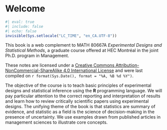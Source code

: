 
# Welcome {-}

```r
#| eval: true
#| include: false
#| echo: false
invisible(Sys.setlocale("LC_TIME", "en_CA.UTF-8"))
```

This book is a web complement to MATH 80667A *Experimental Designs and Statistical Methods*, a graduate course offered at HEC Montréal in the joint Ph.D. program in Management.

These notes are licensed under a [Creative Commons Attribution-NonCommercial-ShareAlike 4.0 International License](http://creativecommons.org/licenses/by-nc-sa/4.0/) and were last compiled on `r format(Sys.Date(), format = "%A, %B %d %Y")`.

The objective of the course is to teach basic principles of experimental designs and statistical inference using the **R** programming language. We will pay particular attention to the correct reporting and interpretation of results and learn how to review critically scientific papers using experimental designs.
The unifying theme of the book is that statistics are summary of evidence, and statistic as a field is the science of decision-making in the presence of uncertainty. We use examples drawn from published articles in management sciences to illustrate core concepts.
